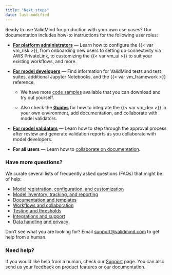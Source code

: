 ```yaml
---
title: "Next steps"
date: last-modified
---
```


Ready to use ValidMind for production with your own use cases? Our documentation includes how-to instructions for the following user roles:

- [**For platform administrators**](/guide/guides.qmd#onboarding) — Learn how to configure the {{< var vm_risk >}}, from onboarding new users to setting up connectivity via AWS PrivateLink, to customizing the {{< var vm_ui >}} to suit your existing workflows, and more. 

- [**For model developers**](/developer-framework/get-started-developer-framework.qmd) — Find information for ValidMind tests and test suites, additional Jupyter Notebooks, and the {{< var vm_framework >}} reference.

   - We have more [code samples](/developer-framework/samples-jupyter-notebooks.qmd) available that you can download and try out yourself.

   - Also check the [**Guides**](/guide/guides.qmd) for how to integrate the {{< var vm_dev >}} in your own environment, add documentation, and collaborate with model validators.

- [**For model validators**](/guide/guides.qmd#model-validation) — Learn how to step through the approval process after review and generate validation reports as you collaborate with model developers.

-  **For all users** — Learn how to [collaborate on documentation](/guide/model-documentation/collaborate-with-others.qmd).


### Have more questions?

We curate several lists of frequently asked questions (FAQs) that might be of help: 

- [Model registration, configuration, and customization](/faq/faq-models.qmd)
- [Model inventory, tracking, and reporting](/faq/faq-inventory.qmd)
- [Documentation and templates](/faq/faq-documentation.qmd)
- [Workflows and collaboration](/faq/faq-workflows.qmd)
- [Testing and thresholds](/faq/faq-testing.qmd)
- [Integrations and support](/faq/faq-integrations.qmd)
- [Data handling and privacy](/faq/faq-privacy.qmd)

Don't see what you are looking for? Email [support@validmind.com](mailto:support@validmind.com) to get help from a human.

### Need help?

If you would like help from a human, check our [Support](/support/support.qmd) page. You can also send us your feedback on product features or our documentation.
